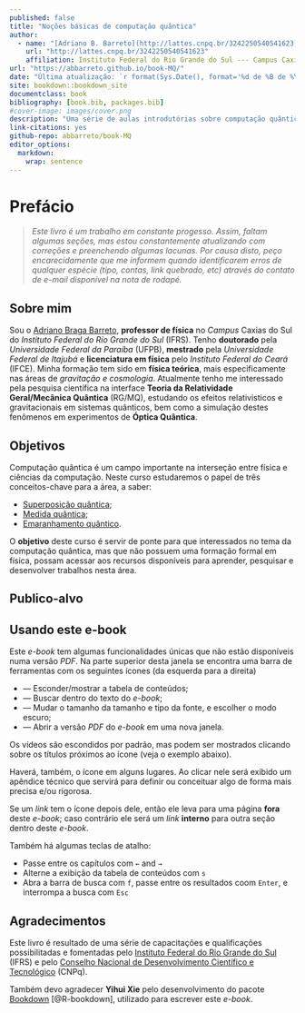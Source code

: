 ```yaml
---
published: false
title: "Noções básicas de computação quântica"
author:
  - name: "[Adriano B. Barreto](http://lattes.cnpq.br/3242250540541623)^[e-mail: adriano.barreto@caxias.ifrs.edu.br]"
    url: "http://lattes.cnpq.br/3242250540541623"
    affiliation: Instituto Federal do Rio Grande do Sul --- Campus Caxias do Sul
url: "https://abbarreto.github.io/book-MQ/"
date: "Última atualização: `r format(Sys.Date(), format='%d de %B de %Y')` [(histórico de mudanças)](https://github.com/abbarreto/book-MQ/commits/main)"
site: bookdown::bookdown_site
documentclass: book
bibliography: [book.bib, packages.bib]
#cover-image: images/cover.png
description: "Uma série de aulas introdutórias sobre computação quântica."
link-citations: yes
github-repo: abbarreto/book-MQ
editor_options: 
  markdown: 
    wrap: sentence
---
```


# Prefácio {-}

> *Este livro é um trabalho em constante progesso. Assim, faltam algumas seções, mas estou constantemente atualizando com correções e preenchendo algumas lacunas.* *Por causa disto, peço encarecidamente que me informem quando identificarem erros de qualquer espécie (tipo, contas, link quebrado, etc) através do contato de e-mail disponível na nota de rodapé.*


## Sobre mim {-}

Sou o [Adriano Braga Barreto](http://lattes.cnpq.br/3242250540541623), **professor de física** no *Campus* Caxias do Sul do _Instituto Federal do Rio Grande do Sul_ (IFRS). Tenho **doutorado** pela _Universidade Federal da Paraíba_ (UFPB), **mestrado** pela _Universidade Federal de Itajubá_ e **licenciatura em física** pelo _Instituto Federal do Ceará_ (IFCE). Minha formação tem sido em **física teórica**, mais especificamente nas áreas de _gravitação e cosmologia_. Atualmente tenho me interessado pela pesquisa científica na interface **Teoria da Relatividade Geral/Mecânica Quântica** (RG/MQ), estudando os efeitos relativisticos e gravitacionais em sistemas quânticos, bem como a simulação destes fenômenos em experimentos de **Óptica Quântica**.


## Objetivos {-}

Computação quântica é um campo importante na interseção entre física e ciências da computação. Neste curso estudaremos o papel de três conceitos-chave para a área, a saber:

-   [Superposição quântica](https://en.wikipedia.org/wiki/Quantum_superposition);
-   [Medida quântica](https://en.wikipedia.org/wiki/Measurement_in_quantum_mechanics);
-   [Emaranhamento quântico](https://en.wikipedia.org/wiki/Quantum_entanglement).

O **objetivo** deste curso é servir de ponte para que interessados no tema da computação quântica, mas que não possuem uma formação formal em física, possam acessar aos recursos disponíveis para aprender, pesquisar e desenvolver trabalhos nesta área.


## Publico-alvo {-}




## Usando este e-book {.unnumbered}

Este *e-book* tem algumas funcionalidades únicas que não estão disponíveis numa versão *PDF*. Na parte superior desta janela se encontra uma barra de ferramentas com os seguintes ícones (da esquerda para a direita)

-   <i class="fa fa-align-justify"></i> --- Esconder/mostrar a tabela de conteúdos;
-   <i class="fa fa-search"></i> --- Buscar dentro do texto do *e-book*;
-   <i class="fa fa-font"></i> --- Mudar o tamanho da tamanho e tipo da fonte, e escolher o modo escuro;
-   <i class="fa fa-file-pdf-o"></i> --- Abrir a versão *PDF* do *e-book* em uma nova janela.

Os vídeos são escondidos por padrão, mas podem ser mostrados clicando sobre os títulos próximos ao ícone <i class="fa fa-video-camera"></i> (veja o exemplo abaixo).

<div class="video" title="Computação Quântica | Nerdologia Tech" data-videoid="fLN1zQOPT2E"></div>

Haverá, também, o ícone <i class="fa fa-search-plus"></i> em alguns lugares. Ao clicar nele será exibido um apêndice técnico que servirá para definir ou conceituar algo de forma mais precisa e/ou rigorosa.

Se um *link* tem o ícone <a class="external-link"></a> depois dele, então ele leva para uma página **fora** deste *e-book*; caso contrário ele será um *link* **interno** para outra seção dentro deste *e-book*.

Também há algumas teclas de atalho:

-   Passe entre os capítulos com `←` and `→`
-   Alterne a exibição da tabela de conteúdos com `s`
-   Abra a barra de busca com `f`, passe entre os resultados coom `Enter`, e interrompa a busca com `Esc`


## Agradecimentos {.unnumbered}

Este livro é resultado de uma série de capacitações e qualificações possibilitadas e fomentadas pelo [Instituto Federal do Rio Grande do Sul](https://ifrs.edu.br/) (IFRS) e pelo [Conselho Nacional de Desenvolvimento Científico e Tecnológico](https://www.gov.br/cnpq/pt-br) (CNPq). 

Também devo agradecer **Yihui Xie** pelo desenvolvimento do pacote [Bookdown](https://bookdown.org/yihui/bookdown/) [@R-bookdown], utilizado para escrever este *e-book*.
